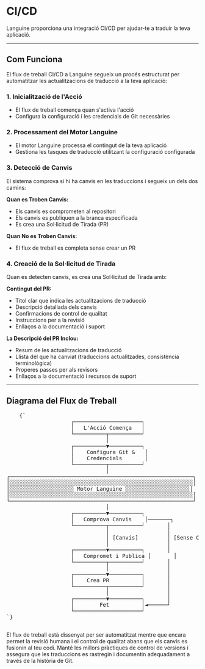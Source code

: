 # CI/CD

Languine proporciona una integració CI/CD per ajudar-te a traduir la teva aplicació.

---

## Com Funciona

El flux de treball CI/CD a Languine segueix un procés estructurat per automatitzar les actualitzacions de traducció a la teva aplicació:

### 1. Inicialització de l'Acció
- El flux de treball comença quan s'activa l'acció
- Configura la configuració i les credencials de Git necessàries

### 2. Processament del Motor Languine
- El motor Languine processa el contingut de la teva aplicació
- Gestiona les tasques de traducció utilitzant la configuració configurada

### 3. Detecció de Canvis
El sistema comprova si hi ha canvis en les traduccions i segueix un dels dos camins:

**Quan es Troben Canvis:**
- Els canvis es comprometen al repositori
- Els canvis es publiquen a la branca especificada
- Es crea una Sol·licitud de Tirada (PR)

**Quan No es Troben Canvis:**
- El flux de treball es completa sense crear un PR

### 4. Creació de la Sol·licitud de Tirada
Quan es detecten canvis, es crea una Sol·licitud de Tirada amb:

**Contingut del PR:**
- Títol clar que indica les actualitzacions de traducció
- Descripció detallada dels canvis
- Confirmacions de control de qualitat
- Instruccions per a la revisió
- Enllaços a la documentació i suport

**La Descripció del PR Inclou:**
- Resum de les actualitzacions de traducció
- Llista del que ha canviat (traduccions actualitzades, consistència terminològica)
- Properes passes per als revisors
- Enllaços a la documentació i recursos de suport

---

## Diagrama del Flux de Treball

<div className="flex flex-col items-center justify-center p-4 h-[400px] sm:h-[500px] md:h-[650px]">
  <pre
    className="p-4 text-sm leading-5 mb-4 scale-[0.5] sm:scale-[0.65] md:scale-90 transform-gpu"
    style={{
      fontFamily: "monospace",
      whiteSpace: "pre",
      textAlign: "left",
    }}
  >
    {`
                    ┌─────────────────────┐
                    │   L'Acció Comença   │
                    └──────────┬──────────┘
                               │
                    ┌──────────▼──────────┐
                    │    Configura Git &   │
                    │    Credencials       │
                    └──────────┬──────────┘
                               │
┌─────────────────────────────────────────────────────────┐
│░░░░░░░░░░░░░░░░░░░░░░░░░░░░░░░░░░░░░░░░░░░░░░░░░░░░░░░░░│
│░░░░░░░░░░░░░░░░░░░░ Motor Languine ░░░░░░░░░░░░░░░░░░░░│
│░░░░░░░░░░░░░░░░░░░░░░░░░░░░░░░░░░░░░░░░░░░░░░░░░░░░░░░░░│
└─────────────────────────────────────────────────────────┘
                               │
                    ┌──────────▼──────────┐
                    │   Comprova Canvis    │───────┐
                    └──────────┬──────────┘       │
                               │                  │
                               │ [Canvis]         │ [Sense Canvis]
                               │                  │
                    ┌──────────▼──────────┐       │
                    │   Compromet i Publica │       │
                    └──────────┬──────────┘       │
                               │                  │
                    ┌──────────▼──────────┐       │
                    │    Crea PR          │       │
                    └──────────┬──────────┘       │
                               │                  │
                    ┌──────────▼──────────┐       │
                    │        Fet          │◄──────┘
                    └─────────────────────┘
`}
  </pre>
</div>

El flux de treball està dissenyat per ser automatitzat mentre que encara permet la revisió humana i el control de qualitat abans que els canvis es fusionin al teu codi. Manté les millors pràctiques de control de versions i assegura que les traduccions es rastregin i documentin adequadament a través de la història de Git.

